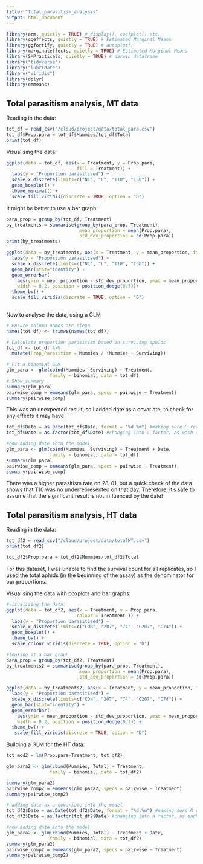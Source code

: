 ---
title: "Total_parasitism_analysis"
output: html_document
---

``` {r required packages, include = FALSE}
library(arm, quietly = TRUE) # display(), coefplot() etc.
library(ggeffects, quietly = TRUE) # Estimated Marginal Means
library(ggfortify, quietly = TRUE) # autoplot()
library(marginaleffects, quietly = TRUE) # Estimated Marginal Means
library(SMPracticals, quietly = TRUE) # darwin dataframe
library("tidyverse")
library("lubridate")
library("viridis")
library(dplyr)
library(emmeans)
```

## Total parasitism analysis, MT data
Reading in the data:

``` {r reading data}
tot_df = read_csv("/cloud/project/data/total_para.csv")
tot_df$Prop.para = tot_df$Mummies/tot_df$Total
print(tot_df)
```

Visualising the data:

``` {r visualisation}
ggplot(data = tot_df, aes(x = Treatment, y = Prop.para, 
                          fill = Treatment)) +
  labs(y = "Proportion parasitised") +
  scale_x_discrete(limits=c("NL", "L", "T10", "T50")) +
  geom_boxplot() +
  theme_minimal() +
  scale_fill_viridis(discrete = TRUE, option = "D")
```

It might be better to use a bar graph:

``` {r visualisation 2}
para_prop = group_by(tot_df, Treatment)
by_treatments = summarise(group_by(para_prop, Treatment),
                           mean_proportion = mean(Prop.para),
                           std_dev_proportion = sd(Prop.para)) 
print(by_treatments)

ggplot(data = by_treatments, aes(x = Treatment, y = mean_proportion, fill = Treatment)) +
  labs(y = "Proportion parasitised") +
  scale_x_discrete(limits=c("NL", "L", "T10", "T50")) +
  geom_bar(stat="identity") +
  geom_errorbar(
    aes(ymin = mean_proportion - std_dev_proportion, ymax = mean_proportion + std_dev_proportion),  # Use std_value directly
    width = 0.2, position = position_dodge(0.7))+
  theme_bw() +
  scale_fill_viridis(discrete = TRUE, option = "D")
  
```

Now to analyse the data, using a GLM

```{r analysis}
# Ensure column names are clean
names(tot_df) <- trimws(names(tot_df))

# Calculate proportion parasitism based on surviving aphids
tot_df <- tot_df %>%
  mutate(Prop_Parasitism = Mummies / (Mummies + Surviving))

# Fit a binomial GLM
glm_para <- glm(cbind(Mummies, Surviving) ~ Treatment, 
                family = binomial, data = tot_df)
# Show summary
summary(glm_para)
pairwise_comp = emmeans(glm_para, specs = pairwise ~ Treatment)
summary(pairwise_comp)
```

This was an unexpected result, so I added date as a covariate, to check for any effects it may have 

```{r covariate}

tot_df$Date = as.Date(tot_df$Date, format = "%d.%m") #making sure R recognises this as a date 
tot_df$Date = as.factor(tot_df$Date) #changing into a factor, as each date is a separate experimental day

#now adding date into the model
glm_para <- glm(cbind(Mummies, Surviving) ~ Treatment + Date, 
                family = binomial, data = tot_df) 
summary(glm_para)
pairwise_comp = emmeans(glm_para, specs = pairwise ~ Treatment)
summary(pairwise_comp)

```
There was a higher parasitism rate on 28-01, but a quick check of the data shows that T10 was no underrepresented on that day. Therefore, it's safe to assume that the significant result is not influenced by the date! 

## Total parasitism analysis, HT data
Reading in the data:

``` {r reading HT}
tot_df2 = read_csv("/cloud/project/data/totalHT.csv")
print(tot_df2)

tot_df2$Prop.para = tot_df2$Mummies/tot_df2$Total
```

For this dataset, I was unable to find the survival count for all replicates, so I used the total aphids (in the beginning of the assay) as the denominator for our proportions. 

Visualising the data with boxplots and bar graphs:

``` {r visualisation HT}
#visualising the data:
ggplot(data = tot_df2, aes(x = Treatment, y = Prop.para, 
                          colour = Treatment )) +
  labs(y = "Proportion parasitised") +
  scale_x_discrete(limits=c("CON", "207", "74", "C207", "C74")) +
  geom_boxplot() +
  theme_bw() +
  scale_colour_viridis(discrete = TRUE, option = "D")

#looking at a bar graph
para_prop = group_by(tot_df2, Treatment)
by_treatments2 = summarise(group_by(para_prop, Treatment),
                           mean_proportion = mean(Prop.para),
                           std_dev_proportion = sd(Prop.para))

ggplot(data = by_treatments2, aes(x = Treatment, y = mean_proportion, fill = Treatment)) +
  labs(y = "Proportion parasitised") +
  scale_x_discrete(limits=c("CON", "207", "74", "C207", "C74")) +
  geom_bar(stat="identity") +
  geom_errorbar(
    aes(ymin = mean_proportion - std_dev_proportion, ymax = mean_proportion + std_dev_proportion),  # Use std_value directly
    width = 0.2, position = position_dodge(0.7)) +
  theme_bw() +
   scale_fill_viridis(discrete = TRUE, option = "D")
```

Building a GLM for the HT data:
``` {r GLM HT}
tot_mod2 = lm(Prop.para~Treatment, tot_df2)

glm_para2 <- glm(cbind(Mummies, Total) ~ Treatment, 
                family = binomial, data = tot_df2)

summary(glm_para2)
pairwise_comp2 = emmeans(glm_para2, specs = pairwise ~ Treatment)
summary(pairwise_comp2)

# adding date as a covariate into the model 
tot_df2$Date = as.Date(tot_df2$Date, format = "%d.%m") #making sure R recognises this as a date 
tot_df2$Date = as.factor(tot_df2$Date) #changing into a factor, as each date is a separate experimental day

#now adding date into the model
glm_para2 <- glm(cbind(Mummies, Total) ~ Treatment + Date, 
                family = binomial, data = tot_df2) 
summary(glm_para2)
pairwise_comp2 = emmeans(glm_para2, specs = pairwise ~ Treatment)
summary(pairwise_comp2)
```
